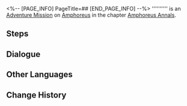 <%-- [PAGE_INFO]
PageTitle=##
[END_PAGE_INFO] --%>
{{Stub|Dialogue.}}
{{Mission Infobox
|id            = 5000402
|title         = 
|image         = <!--Mission .png-->
|type          = Adventure
|event_name    = 
|chapter       = Amphoreus Annals
|requirements  = [[Adventure Mission]] ''[[Contradiction]]'' completed
|summary       = <!--official mission summary from Fate's Atlas-->
|characters    = Kelok; Kilik; Trailblazer
|startLocation = [[Amphoreus]] - [["Eternal Holy City" Okhema]]
|world         = Amphoreus
|area          = "Eternal Holy City" Okhema
|prev          = Contradiction
|next          = 
|rewards       = 
}}
'''''''''' is an [[Adventure Mission]] on [[Amphoreus]] in the chapter [[Amphoreus Annals]].

==Steps==


<!--
==Gameplay Notes==

--><!--
==Trial Character==

-->
==Dialogue==
{{Stub Dialogue}}

{{Dialogue End}}

==Other Languages==
{{Other Languages
|en   = 
|zhs  = 
|zht  = 
|ja   = 
|ko   = 
|es   = 
|fr   = 
|ru   = 
|th   = 
|vi   = 
|de   = 
|id   = 
|pt   = 
}}

==Change History==
{{Change History|3.0}}
